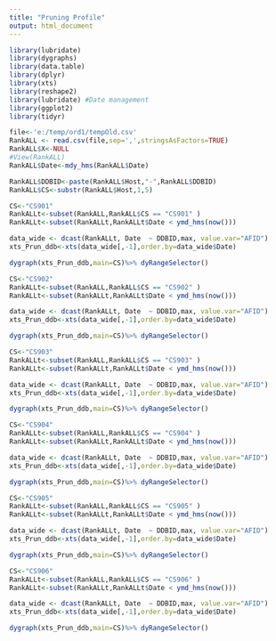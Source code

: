 ```yaml
---
title: "Pruning Profile"
output: html_document
---
```



```r
library(lubridate)
library(dygraphs)
library(data.table)
library(dplyr)
library(xts)
library(reshape2)
library(lubridate) #Date management
library(ggplot2)
library(tidyr)

file<-'e:/temp/ord1/tempOld.csv'
RankALL <- read.csv(file,sep=',',stringsAsFactors=TRUE)
RankALL$X<-NULL
#View(RankALL)
RankALL$Date<-mdy_hms(RankALL$Date)

RankALL$DDBID<-paste(RankALL$Host,"-",RankALL$DDBID)
RankALL$CS<-substr(RankALL$Host,1,5)
```


```r
CS<-"CS901"
RankALLt<-subset(RankALL,RankALL$CS == "CS901" )
RankALLt<-subset(RankALLt,RankALLt$Date < ymd_hms(now()))

data_wide <- dcast(RankALLt, Date  ~ DDBID,max, value.var="AFID")
xts_Prun_ddb<-xts(data_wide[,-1],order.by=data_wide$Date)

dygraph(xts_Prun_ddb,main=CS)%>% dyRangeSelector()
```



```r
CS<-"CS902"
RankALLt<-subset(RankALL,RankALL$CS == "CS902" )
RankALLt<-subset(RankALLt,RankALLt$Date < ymd_hms(now()))

data_wide <- dcast(RankALLt, Date  ~ DDBID,max, value.var="AFID")
xts_Prun_ddb<-xts(data_wide[,-1],order.by=data_wide$Date)

dygraph(xts_Prun_ddb,main=CS)%>% dyRangeSelector()
```


```r
CS<-"CS903"
RankALLt<-subset(RankALL,RankALL$CS == "CS903" )
RankALLt<-subset(RankALLt,RankALLt$Date < ymd_hms(now()))

data_wide <- dcast(RankALLt, Date  ~ DDBID,max, value.var="AFID")
xts_Prun_ddb<-xts(data_wide[,-1],order.by=data_wide$Date)

dygraph(xts_Prun_ddb,main=CS)%>% dyRangeSelector()
```


```r
CS<-"CS904"
RankALLt<-subset(RankALL,RankALL$CS == "CS904" )
RankALLt<-subset(RankALLt,RankALLt$Date < ymd_hms(now()))

data_wide <- dcast(RankALLt, Date  ~ DDBID,max, value.var="AFID")
xts_Prun_ddb<-xts(data_wide[,-1],order.by=data_wide$Date)

dygraph(xts_Prun_ddb,main=CS)%>% dyRangeSelector()
```


```r
CS<-"CS905"
RankALLt<-subset(RankALL,RankALL$CS == "CS905" )
RankALLt<-subset(RankALLt,RankALLt$Date < ymd_hms(now()))

data_wide <- dcast(RankALLt, Date  ~ DDBID,max, value.var="AFID")
xts_Prun_ddb<-xts(data_wide[,-1],order.by=data_wide$Date)

dygraph(xts_Prun_ddb,main=CS)%>% dyRangeSelector()
```


```r
CS<-"CS906"
RankALLt<-subset(RankALL,RankALL$CS == "CS906" )
RankALLt<-subset(RankALLt,RankALLt$Date < ymd_hms(now()))

data_wide <- dcast(RankALLt, Date  ~ DDBID,max, value.var="AFID")
xts_Prun_ddb<-xts(data_wide[,-1],order.by=data_wide$Date)

dygraph(xts_Prun_ddb,main=CS)%>% dyRangeSelector()
```

